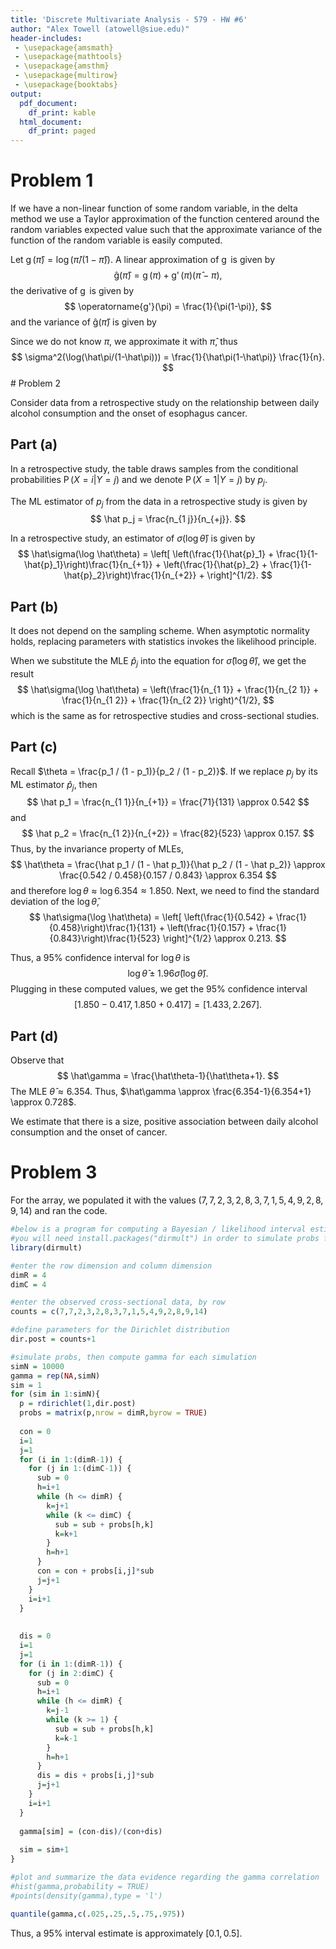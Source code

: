 ```yaml
---
title: 'Discrete Multivariate Analysis - 579 - HW #6'
author: "Alex Towell (atowell@siue.edu)"
header-includes:
 - \usepackage{amsmath}
 - \usepackage{mathtools}
 - \usepackage{amsthm}
 - \usepackage{multirow}
 - \usepackage{booktabs}
output:
  pdf_document:
    df_print: kable
  html_document:
    df_print: paged
---
```


\newcommand{\var}{\operatorname{Var}}
\newcommand{\expect}{\operatorname{E}}
\newcommand{\corr}{\operatorname{Corr}}
\newcommand{\cov}{\operatorname{Cov}}
\newcommand{\ssr}{\operatorname{SSR}}
\newcommand{\se}{\operatorname{SE}}
\newcommand{\mat}[1]{\mathbf{#1}}
\newcommand{\RR}{\operatorname{RR}}
\newcommand{\eval}[2]{\left. #1 \right\vert_{#2}}

# Problem 1
\fbox{
\begin{minipage}{.8\textwidth}
Suppose $n_1 \sim \rm{BIN}(n,\pi)$. Then, $\hat\pi = n_1/n$ has an asymptotic
normal distribution $\mathcal{N}(\pi,\pi(1-\pi)/n)$. Use the delta method
to determine $\sigma^2 \log(\hat\pi/(1-\hat\pi))$, the asymptotic variance
of the sample log odds.
\end{minipage}
}

If we have a non-linear function of some random variable,
in the delta method we use a Taylor approximation of the function centered around
the random variables expected value such that the approximate variance of the
function of the random variable is easily computed.

Let $\operatorname{g}(\hat\pi) = \log(\hat\pi/(1-\hat\pi))$.
A linear approximation of $\operatorname{g}$ is given by
$$
  \operatorname{\hat g}(\hat\pi) = \operatorname{g}(\pi) +\operatorname{g'}(\pi)(\hat\pi - \pi),
$$
the derivative of $\operatorname{g}$ is given by
$$
  \operatorname{g'}(\pi) = \frac{1}{\pi(1-\pi)},
$$
and the variance of $\operatorname{\hat g}(\hat\pi)$ is given by
\begin{align*}
  \var(\operatorname{\hat g}(\hat \pi))
    &= \left(\operatorname{g'}(\pi)\right)^2 \var(\hat\pi)\\
    &= \frac{1}{\pi^2(1-\pi)^2} \frac{\pi(1-\pi)}{n}\\
    &= \frac{1}{\pi(1-\pi)} \frac{1}{n}.
\end{align*}

Since we do not know $\pi$, we approximate it with $\hat\pi$, thus
$$
  \sigma^2(\log(\hat\pi/(1-\hat\pi))) = \frac{1}{\hat\pi(1-\hat\pi)} \frac{1}{n}.
$$
# Problem 2

Consider data from a retrospective study on the relationship between daily
alcohol consumption and the onset of esophagus cancer.

\begin{table}[h]
\centering
\begin{tabular}{@{}rrrr@{}}
\toprule
                                            &           & cancer&no cancer\\
\cmidrule{3-4}
\multirow{2}{*}{daily alcohol consumption}  & $> 80$g  	& 71    & 82\\
                                            & $< 80$g 	& 60    & 441\\
                                            & total     & 131   & 523\\
\bottomrule
\end{tabular}
\end{table}

## Part (a)
\fbox{Provide an equation for $\hat\sigma(\log \hat\theta)$.}

In a retrospective study, the table draws samples from the conditional probabilities
$\operatorname{P}(X = i | Y = j)$ and we denote $\operatorname{P}(X = 1 | Y = j)$
by $p_j$.

The ML estimator of $p_j$ from the data in a retrospective study is given by
$$
  \hat p_j = \frac{n_{1 j}}{n_{+j}}.
$$

In a retrospective study, an estimator of $\sigma(\log \hat\theta)$ is given by
$$
  \hat\sigma(\log \hat\theta) = \left[
    \left(\frac{1}{\hat{p}_1} + \frac{1}{1-\hat{p}_1}\right)\frac{1}{n_{+1}} +
    \left(\frac{1}{\hat{p}_2} + \frac{1}{1-\hat{p}_2}\right)\frac{1}{n_{+2}} +
    \right]^{1/2}.
$$

## Part (b)
\fbox{Does your answer in (a) depend on the sampling scheme? Explain.}

It does not depend on the sampling scheme.
When asymptotic normality holds, replacing parameters with statistics invokes
the likelihood principle.

When we substitute the MLE $\hat p_j$ into the equation for
$\hat \sigma(\log \hat \theta)$, we get the result
$$
  \hat\sigma(\log \hat\theta) = \left(\frac{1}{n_{1 1}} + \frac{1}{n_{2 1}} + \frac{1}{n_{1 2}} + \frac{1}{n_{2 2}} \right)^{1/2},
$$
which is the same as for retrospective studies and cross-sectional studies.

## Part (c)
\fbox{Compute a $95\%$ confidence interval for $\log \theta$.}

Recall $\theta = \frac{p_1 / (1 - p_1)}{p_2 / (1 - p_2)}$.
If we replace $p_j$ by its ML estimator $\hat p_j$, then
$$
  \hat p_1 = \frac{n_{1 1}}{n_{+1}} = \frac{71}{131} \approx 0.542
$$
and
$$
  \hat p_2 = \frac{n_{1 2}}{n_{+2}} = \frac{82}{523} \approx 0.157.
$$
Thus, by the invariance property of MLEs,
$$
  \hat\theta = \frac{\hat p_1 / (1 - \hat p_1)}{\hat p_2 / (1 - \hat p_2)} \approx \frac{0.542 / 0.458}{0.157 / 0.843} \approx 6.354
$$
and therefore $\log \theta \approx \log 6.354 \approx 1.850$.
Next, we need to find the standard deviation of the $\log \hat\theta$,
$$
  \hat\sigma(\log \hat\theta) = \left[
    \left(\frac{1}{0.542} + \frac{1}{0.458}\right)\frac{1}{131} +
    \left(\frac{1}{0.157} + \frac{1}{0.843}\right)\frac{1}{523}
    \right]^{1/2} \approx 0.213.
$$

Thus, a $95\%$ confidence interval for $\log \theta$ is
$$
  \log \hat \theta \pm 1.96 \hat\sigma(\log \hat \theta).
$$
Plugging in these computed values, we get the $95\%$ confidence interval
$$
  [1.850 - 0.417,1.850 + 0.417] = [1.433,2.267].
$$

## Part (d)
\fbox{
\begin{minipage}{.8\textwidth}
Compute $\hat\gamma$ for the $2\times 2$ table.
Provide an interpretation of the effect size, stated in the context of the problem.
\end{minipage}
}

Observe that
$$
  \hat\gamma = \frac{\hat\theta-1}{\hat\theta+1}.
$$
The MLE $\hat\theta \approx 6.354$. Thus, $\hat\gamma \approx \frac{6.354-1}{6.354+1} \approx 0.728$.

We estimate that there is a \emph{large} size, positive association between
daily alcohol consumption and the onset of cancer.

# Problem 3

For the \emph{counts} array, we populated it with the values
$(7,7,2,3,2,8,3,7,1,5,4,9,2,8,9,14)$ and ran the code.

```r
#below is a program for computing a Bayesian / likelihood interval estimate for gamma
#you will need install.packages("dirmult") in order to simulate probs from a Dirichlet distribution
library(dirmult)

#enter the row dimension and column dimension
dimR = 4
dimC = 4

#enter the observed cross-sectional data, by row
counts = c(7,7,2,3,2,8,3,7,1,5,4,9,2,8,9,14)

#define parameters for the Dirichlet distribution
dir.post = counts+1

#simulate probs, then compute gamma for each simulation
simN = 10000
gamma = rep(NA,simN)
sim = 1
for (sim in 1:simN){
  p = rdirichlet(1,dir.post)
  probs = matrix(p,nrow = dimR,byrow = TRUE)
  
  con = 0
  i=1
  j=1
  for (i in 1:(dimR-1)) {
    for (j in 1:(dimC-1)) {
      sub = 0
      h=i+1
      while (h <= dimR) {
        k=j+1
        while (k <= dimC) {
          sub = sub + probs[h,k]
          k=k+1
        }
        h=h+1
      }
      con = con + probs[i,j]*sub
      j=j+1
    }
    i=i+1
  }
  
  
  dis = 0
  i=1
  j=1
  for (i in 1:(dimR-1)) {
    for (j in 2:dimC) {
      sub = 0
      h=i+1
      while (h <= dimR) {
        k=j-1
        while (k >= 1) {
          sub = sub + probs[h,k]
          k=k-1
        }
        h=h+1
      }
      dis = dis + probs[i,j]*sub
      j=j+1
    }
    i=i+1
  }
  
  gamma[sim] = (con-dis)/(con+dis)
  
  sim = sim+1
}

#plot and summarize the data evidence regarding the gamma correlation
#hist(gamma,probability = TRUE)
#points(density(gamma),type = 'l')

quantile(gamma,c(.025,.25,.5,.75,.975))
```

Thus, a $95\%$ interval estimate is approximately $[0.1,0.5]$.


